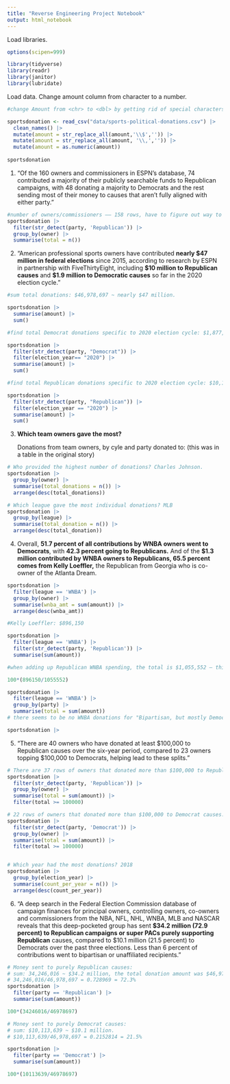 ```yaml
---
title: "Reverse Engineering Project Notebook"
output: html_notebook
---
```


Load libraries.

```r
options(scipen=999)

library(tidyverse)
library(readr)
library(janitor)
library(lubridate)
```

Load data. Change amount column from character to a number.

```r

#change Amount from <chr> to <dbl> by getting rid of special characters

sportsdonation <- read_csv("data/sports-political-donations.csv") |>
  clean_names() |>
  mutate(amount = str_replace_all(amount,'\\$','')) |>
  mutate(amount = str_replace_all(amount, '\\,','')) |>
  mutate(amount = as.numeric(amount))
  
sportsdonation
```

1.  "Of the 160 owners and commissioners in ESPN's database, 74 contributed a majority of their publicly searchable funds to Republican campaigns, with 48 donating a majority to Democrats and the rest sending most of their money to causes that aren't fully aligned with either party."

```r

#number of owners/commissioners —— 158 rows, have to figure out way to get both owners and commisioners for the "more than 160 owners and commisioners"
sportsdonation |>
  filter(str_detect(party, 'Republican')) |>
  group_by(owner) |> 
  summarise(total = n())

```

2.  "American professional sports owners have contributed **nearly \$47 million in federal elections** since 2015, according to research by ESPN in partnership with FiveThirtyEight, including **\$10 million to Republican causes** and **\$1.9 million to Democratic causes** so far in the 2020 election cycle."

```r

#sum total donations: $46,978,697 ~ nearly $47 million.

sportsdonation |>
  summarise(amount) |>
  sum()

#find total Democrat donations specific to 2020 election cycle: $1,877,133 ~ $1.9 million.

sportsdonation |>
  filter(str_detect(party, "Democrat")) |>
  filter(election_year== "2020") |>
  summarise(amount) |>
  sum()

#find total Republican donations specific to 2020 election cycle: $10,111,284 ~ $10 million.

sportsdonation |>
  filter(str_detect(party, "Republican")) |>
  filter(election_year == "2020") |>
  summarise(amount) |>
  sum()

```

3.  **Which team owners gave the most?**

    Donations from team owners, by cyle and party donated to: (this was in a table in the original story)

```r

# Who provided the highest number of donations? Charles Johnson.
sportsdonation |>
  group_by(owner) |>
  summarise(total_donations = n()) |>
  arrange(desc(total_donations))

# Which league gave the most individual donations? MLB
sportsdonation |>
  group_by(league) |>
  summarise(total_donation = n()) |>
  arrange(desc(total_donation))

```

4.  Overall, **51.7 percent of all contributions by WNBA owners went to Democrats**, with **42.3 percent going to Republicans.** And of the **\$1.3 million contributed by WNBA owners to Republicans, 65.5 percent comes from Kelly Loeffler,** the Republican from Georgia who is co-owner of the Atlanta Dream.

```r
sportsdonation |>
  filter(league == 'WNBA') |>
  group_by(owner) |>
  summarise(wnba_amt = sum(amount)) |>
  arrange(desc(wnba_amt))

#Kelly Loeffler: $896,150

sportsdonation |>
  filter(league == 'WNBA') |>
  filter(str_detect(party, 'Republican')) |>
  summarise(sum(amount))

#when adding up Republican WNBA spending, the total is $1,055,552 — this is not $1.3m, have to figure out why.

100*(896150/1055552)

sportsdonation |>
  filter(league == 'WNBA') |>
  group_by(party) |>
  summarise(total = sum(amount))
# there seems to be no WNBA donations for "Bipartisan, but mostly Democrat."

sportsdonation |>

```

5.  "There are 40 owners who have donated at least \$100,000 to Republican causes over the six-year period, compared to 23 owners topping \$100,000 to Democrats, helping lead to these splits."

```r

# There are 37 rows of owners that donated more than $100,000 to Republican causes.
sportsdonation |>
  filter(str_detect(party, 'Republican')) |>
  group_by(owner) |>
  summarise(total = sum(amount)) |>
  filter(total >= 100000)

# 22 rows of owners that donated more than $100,000 to Democrat causes.
sportsdonation |>
  filter(str_detect(party, 'Democrat')) |>
  group_by(owner) |>
  summarise(total = sum(amount)) |>
  filter(total >= 100000)


# Which year had the most donations? 2018
sportsdonation |>
  group_by(election_year) |>
  summarise(count_per_year = n()) |>
  arrange(desc(count_per_year))

```

6.  "A deep search in the Federal Election Commission database of campaign finances for principal owners, controlling owners, co-owners and commissioners from the NBA, NFL, NHL, WNBA, MLB and NASCAR reveals that this deep-pocketed group has sent **\$34.2 million (72.9 percent) to Republican campaigns or super PACs purely supporting Republican** causes, compared to \$10.1 million (21.5 percent) to Democrats over the past three elections. Less than 6 percent of contributions went to bipartisan or unaffiliated recipients."

```r

# Money sent to purely Republican causes: 
# sum: 34,246,016 ~ $34.2 million, the total donation amount was $46,978,697
# 34,246,016/46,978,697 = 0.728969 = 72.3%
sportsdonation |>
  filter(party == 'Republican') |>
  summarise(sum(amount))

100*(34246016/46978697)

# Money sent to purely Democrat causes:
# sum: $10,113,639 ~ $10.1 million.
# $10,113,639/46,978,697 = 0.2152814 = 21.5%

sportsdonation |>
  filter(party == 'Democrat') |>
  summarise(sum(amount))

100*(10113639/46978697)
```
